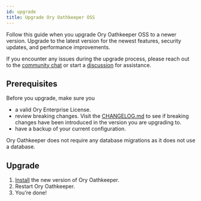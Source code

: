 ```yaml
---
id: upgrade
title: Upgrade Ory Oathkeeper OSS
---
```


Follow this guide when you upgrade Ory Oathkeeper OSS to a newer version. Upgrade to the latest version for the newest features,
security updates, and performance improvements.

If you encounter any issues during the upgrade process, please reach out to the [community chat](https://slack.ory.com/) or start
a [discussion](https://github.com/ory/oathkeeper/discussions) for assistance.

## Prerequisites

Before you upgrade, make sure you

- a valid Ory Enterprise License.
- review breaking changes. Visit the [CHANGELOG.md](https://github.com/ory/oathkeeper/blob/master/CHANGELOG.md) to see if breaking
  changes have been introduced in the version you are upgrading to.
- have a backup of your current configuration.

Ory Oathkeeper does not require any database migrations as it does not use a database.

## Upgrade

1. [Install](../install.mdx) the new version of Ory Oathkeeper.
1. Restart Ory Oathkeeper.
1. You're done!
